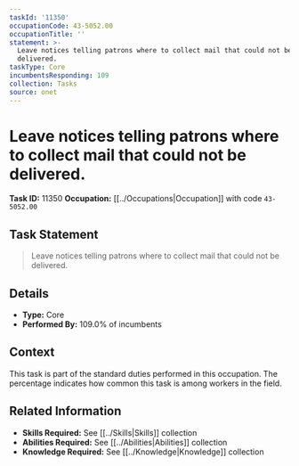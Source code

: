 ```yaml
---
taskId: '11350'
occupationCode: 43-5052.00
occupationTitle: ''
statement: >-
  Leave notices telling patrons where to collect mail that could not be
  delivered.
taskType: Core
incumbentsResponding: 109
collection: Tasks
source: onet
---
```

# Leave notices telling patrons where to collect mail that could not be delivered.

**Task ID:** 11350
**Occupation:** [[../Occupations|Occupation]] with code `43-5052.00`

## Task Statement

> Leave notices telling patrons where to collect mail that could not be delivered.

## Details

- **Type:** Core
- **Performed By:** 109.0% of incumbents

## Context

This task is part of the standard duties performed in this occupation. The percentage indicates how common this task is among workers in the field.

## Related Information

- **Skills Required:** See [[../Skills|Skills]] collection
- **Abilities Required:** See [[../Abilities|Abilities]] collection
- **Knowledge Required:** See [[../Knowledge|Knowledge]] collection
